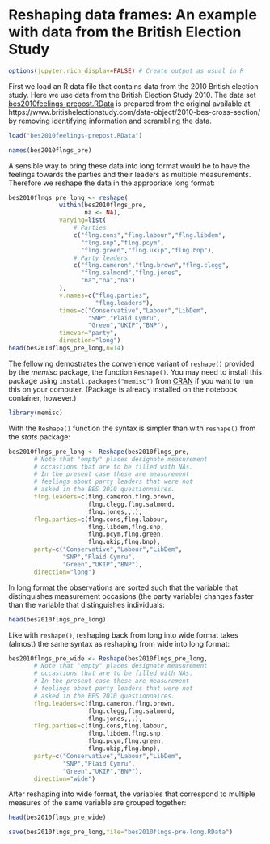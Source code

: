 # Reshaping data frames: An example with data from the British Election Study

```r
options(jupyter.rich_display=FALSE) # Create output as usual in R
```

First we load an R data file that contains data from the 2010
British election study. Here we use data from the British Election Study 2010. The data set [bes2010feelings-prepost.RData](https://github.com/melff/dataman-r/raw/main/data-frames/bes2010feelings-prepost.RData) is prepared from the original available at https://www.britishelectionstudy.com/data-object/2010-bes-cross-section/ by removing identifying information and scrambling the data.

```r
load("bes2010feelings-prepost.RData")
```

```r
names(bes2010flngs_pre)
```

A sensible way to bring these data into long format would be to have the
feelings towards the parties and their leaders as multiple measurements.
Therefore we reshape the data in the appropriate long format:

```r
bes2010flngs_pre_long <- reshape(
              within(bes2010flngs_pre,
                     na <- NA),
              varying=list(
                  # Parties
                  c("flng.cons","flng.labour","flng.libdem",
                    "flng.snp","flng.pcym",
                    "flng.green","flng.ukip","flng.bnp"),
                  # Party leaders
                  c("flng.cameron","flng.brown","flng.clegg",
                    "flng.salmond","flng.jones",
                    "na","na","na")
              ),
              v.names=c("flng.parties",
                        "flng.leaders"),
              times=c("Conservative","Labour","LibDem",
                      "SNP","Plaid Cymru",
                      "Green","UKIP","BNP"),
              timevar="party",
              direction="long")
head(bes2010flngs_pre_long,n=14)
```

The fellowing demostrates the convenience variant of `reshape()` provided by the *memisc* package, the function `Reshape()`. You may need to install this package using `install.packages("memisc")` from 
[CRAN](https://cran.r-project.org/package=memisc) if you want to run this on your computer. (Package is already installed on the notebook container, however.)

```r
library(memisc)
```

With the `Reshape()` function the syntax is simpler than with `reshape()` from the *stats* package:

```r
bes2010flngs_pre_long <- Reshape(bes2010flngs_pre,
       # Note that "empty" places designate measurement
       # occastions that are to be filled with NAs.
       # In the present case these are measurement 
       # feelings about party leaders that were not
       # asked in the BES 2010 questionnaires.
       flng.leaders=c(flng.cameron,flng.brown,
                      flng.clegg,flng.salmond,
                      flng.jones,,,),
       flng.parties=c(flng.cons,flng.labour,
                      flng.libdem,flng.snp,
                      flng.pcym,flng.green,
                      flng.ukip,flng.bnp),
       party=c("Conservative","Labour","LibDem",
               "SNP","Plaid Cymru",
               "Green","UKIP","BNP"),
       direction="long")
```

In long format the observations are sorted such that the variable that
distinguishes measurement occasions (the party variable) 
changes faster than the variable that distinguishes individuals:

```r
head(bes2010flngs_pre_long)
```

Like with `reshape()`, reshaping back from long into wide format takes (almost) the
same syntax as reshaping from wide into long format:

```r
bes2010flngs_pre_wide <- Reshape(bes2010flngs_pre_long,
       # Note that "empty" places designate measurement
       # occastions that are to be filled with NAs.
       # In the present case these are measurement 
       # feelings about party leaders that were not
       # asked in the BES 2010 questionnaires.
       flng.leaders=c(flng.cameron,flng.brown,
                      flng.clegg,flng.salmond,
                      flng.jones,,,),
       flng.parties=c(flng.cons,flng.labour,
                      flng.libdem,flng.snp,
                      flng.pcym,flng.green,
                      flng.ukip,flng.bnp),
       party=c("Conservative","Labour","LibDem",
               "SNP","Plaid Cymru",
               "Green","UKIP","BNP"),
       direction="wide")
```

After reshaping into wide format, the variables that correspond to multiple
measures of the same variable are grouped together:

```r
head(bes2010flngs_pre_wide)
```

```r
save(bes2010flngs_pre_long,file="bes2010flngs-pre-long.RData")
```

```r

```
